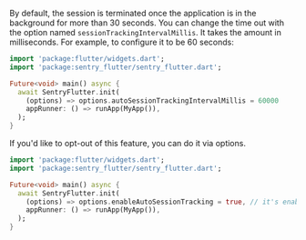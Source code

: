 By default, the session is terminated once the application is in the background for more than 30 seconds. You can change the time out with the option named `sessionTrackingIntervalMillis`. It takes the amount in milliseconds. For example, to configure it to be 60 seconds:

```dart
import 'package:flutter/widgets.dart';
import 'package:sentry_flutter/sentry_flutter.dart';

Future<void> main() async {
  await SentryFlutter.init(
    (options) => options.autoSessionTrackingIntervalMillis = 60000
    appRunner: () => runApp(MyApp()),
  );
}
```

If you'd like to opt-out of this feature, you can do it via options.

```dart
import 'package:flutter/widgets.dart';
import 'package:sentry_flutter/sentry_flutter.dart';

Future<void> main() async {
  await SentryFlutter.init(
    (options) => options.enableAutoSessionTracking = true, // it's enabled by default
    appRunner: () => runApp(MyApp()),
  );
}
```

